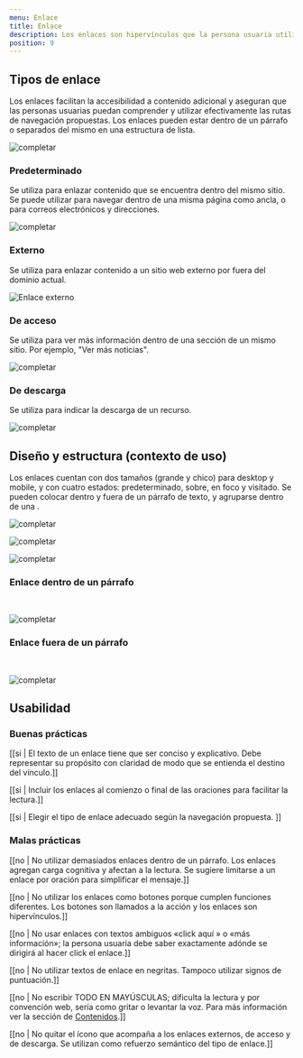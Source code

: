 ```yaml
---
menu: Enlace
title: Enlace
description: Los enlaces son hipervínculos que la persona usuaria utiliza para navegar contenidos en un sitio web. Pueden dirigir tanto a información y recursos dentro de una misma página o sitio web, como también a páginas externas.  
position: 9
---
```


## Tipos de enlace

Los enlaces facilitan la accesibilidad a contenido adicional y aseguran que las personas usuarias puedan comprender y utilizar efectivamente las rutas de navegación propuestas. Los enlaces pueden estar dentro de un párrafo o separados del mismo en una estructura de lista.
<br />

![completar](/componentes/enlace/tiposDeEnlaces.svg)

### Predeterminado

Se utiliza para enlazar contenido que se encuentra dentro del mismo sitio. Se puede utilizar para navegar dentro de una misma página como ancla, o para correos electrónicos y direcciones. 

<div class="text-center pt-5 pb-3">

  ![completar](/componentes/enlace/Enlace-predeterminado.svg)

</div>

### Externo

Se utiliza para enlazar contenido a un sitio web externo por fuera del dominio actual. 

<div class="text-center pt-5 pb-3">

  ![Enlace externo](/componentes/enlace/enlace-externo.svg)

</div>

### De acceso

Se utiliza para ver más información dentro de una sección de un mismo sitio. Por ejemplo, "Ver más noticias".

<div class="text-center pt-5 pb-3">

  ![completar](/componentes/enlace/Enlace-de-acceso.svg)

</div>

### De descarga

Se utiliza para indicar la descarga de un recurso.

<div class="text-center pt-5 pb-3">

  ![completar](/componentes/enlace/Enlace-de-descarga.svg)

</div>

## Diseño y estructura (contexto de uso)

Los enlaces cuentan con dos tamaños (grande y chico) para desktop y mobile, y con cuatro estados: predeterminado, sobre, en foco y visitado. Se pueden colocar dentro y fuera de un párrafo de texto, y agruparse dentro de una <NoRedirectLink textLink="Lista de enlaces" />.

<div class="d-flex gap-3">

![completar](/componentes/enlace/grande.svg)

![completar](/componentes/enlace/chico.svg)

</div>

![completar](/componentes/enlace/estados.svg)

### Enlace dentro de un párrafo
<br />

![completar](/componentes/enlace/enlace-parrafo-1.svg)

### Enlace fuera de un párrafo
<br />

![completar](/componentes/enlace/enlace-externo1.svg)

## Usabilidad

### Buenas prácticas

[[si | El texto de un enlace tiene que ser conciso y explicativo. Debe representar su propósito con claridad de modo que se entienda el destino del vínculo.]]

[[si | Incluir los enlaces al comienzo o final de las oraciones para facilitar la lectura.]]

[[si | Elegir el tipo de enlace adecuado según la navegación propuesta. ]]

### Malas prácticas

[[no | No utilizar demasiados enlaces dentro de un párrafo. Los enlaces agregan carga cognitiva y afectan a la lectura. Se sugiere limitarse a un enlace por oración para simplificar el mensaje.]]

[[no | No utilizar los enlaces como botones porque cumplen funciones diferentes. Los botones son llamados a la acción y los enlaces son hipervínculos.]]

[[no | No usar enlaces con textos ambiguos «click aquí » o «más información»; la persona usuaria debe saber exactamente adónde se dirigirá al hacer click el enlace.]]

[[no | No utilizar textos de enlace en negritas. Tampoco utilizar signos de puntuación.]]

[[no | No escribir TODO EN MAYÚSCULAS; dificulta la lectura y por convención web, sería como gritar o levantar la voz. Para más información ver la sección de <a href="https://gcba.github.io/estandares/contenido/comunicar-con-claridad/" target="_blank">Contenidos</a>.]]

[[no | No quitar el ícono que acompaña a los enlaces externos, de acceso y de descarga. Se utilizan como refuerzo semántico del tipo de enlace.]]
